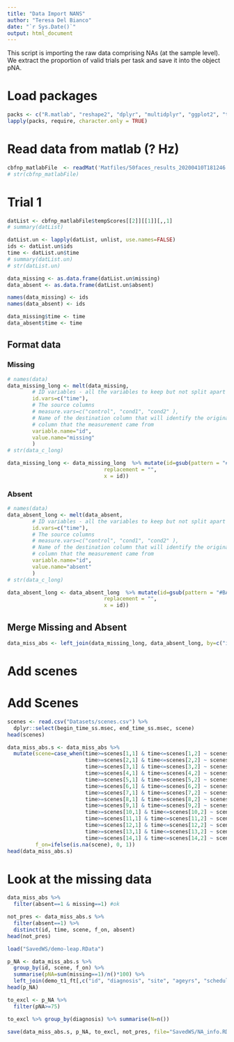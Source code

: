 ```yaml
---
title: "Data Import NANS"
author: "Teresa Del Bianco"
date: "`r Sys.Date()`"
output: html_document
---
```


This script is importing the raw data comprising NAs (at the sample level). We extract the proportion of valid trials per task and save it into the object pNA. 

# Load packages 

```r
packs <- c("R.matlab", "reshape2", "dplyr", "multidplyr", "ggplot2", "tidyr")
lapply(packs, require, character.only = TRUE)
```

# Read data from matlab (? Hz)

```r
cbfnp_matlabFile  <- readMat('Matfiles/50faces_results_20200410T181246.mat')
# str(cbfnp_matlabFile)
```

# Trial 1

```r
datList <- cbfnp_matlabFile$tempScores[[2]][[1]][,,1]
# summary(datList)
```
```r
datList.un <- lapply(datList, unlist, use.names=FALSE)
ids <- datList.un$ids
time <- datList.un$time
# summary(datList.un)
# str(datList.un)
```
```r
data_missing <- as.data.frame(datList.un$missing)
data_absent <- as.data.frame(datList.un$absent)
```
```r
names(data_missing) <- ids
names(data_absent) <- ids
```
```r
data_missing$time <- time
data_absent$time <- time
```

## Format data

### Missing

```r
# names(data)
data_missing_long <- melt(data_missing,
        # ID variables - all the variables to keep but not split apart on
        id.vars=c("time"),
        # The source columns
        # measure.vars=c("control", "cond1", "cond2" ),
        # Name of the destination column that will identify the original
        # column that the measurement came from
        variable.name="id",
        value.name="missing"
        )
# str(data_c_long)
```
```r
data_missing_long <- data_missing_long  %>% mutate(id=gsub(pattern = "#BASELINE",
                               replacement = "",
                               x = id))
```

### Absent

```r
# names(data)
data_absent_long <- melt(data_absent,
        # ID variables - all the variables to keep but not split apart on
        id.vars=c("time"),
        # The source columns
        # measure.vars=c("control", "cond1", "cond2" ),
        # Name of the destination column that will identify the original
        # column that the measurement came from
        variable.name="id",
        value.name="absent"
        )
# str(data_c_long)
```
```r

data_absent_long <- data_absent_long  %>% mutate(id=gsub(pattern = "#BASELINE",
                               replacement = "",
                               x = id))
```


## Merge Missing and Absent

```r
data_miss_abs <- left_join(data_missing_long, data_absent_long, by=c("id", "time"))
```

# Add scenes

# Add Scenes

```r
scenes <- read.csv("Datasets/scenes.csv") %>%
  dplyr::select(begin_time_ss.msec, end_time_ss.msec, scene)
head(scenes)
```
```r
data_miss_abs.s <- data_miss_abs %>% 
  mutate(scene=case_when(time>=scenes[1,1] & time<=scenes[1,2] ~ scenes[1,3],
                         time>=scenes[2,1] & time<=scenes[2,2] ~ scenes[2,3],
                         time>=scenes[3,1] & time<=scenes[3,2] ~ scenes[3,3],
                         time>=scenes[4,1] & time<=scenes[4,2] ~ scenes[4,3],
                         time>=scenes[5,1] & time<=scenes[5,2] ~ scenes[5,3],
                         time>=scenes[6,1] & time<=scenes[6,2] ~ scenes[6,3],
                         time>=scenes[7,1] & time<=scenes[7,2] ~ scenes[7,3],
                         time>=scenes[8,1] & time<=scenes[8,2] ~ scenes[8,3],
                         time>=scenes[9,1] & time<=scenes[9,2] ~ scenes[9,3],
                         time>=scenes[10,1] & time<=scenes[10,2] ~ scenes[10,3],
                         time>=scenes[11,1] & time<=scenes[11,2] ~ scenes[11,3],
                         time>=scenes[12,1] & time<=scenes[12,2] ~ scenes[12,3],
                         time>=scenes[13,1] & time<=scenes[13,2] ~ scenes[13,3],
                         time>=scenes[14,1] & time<=scenes[14,2] ~ scenes[14,3]),
         f_on=ifelse(is.na(scene), 0, 1))
head(data_miss_abs.s)
```
# Look at the missing data

```r
data_miss_abs %>%
  filter(absent==1 & missing==1) #ok
```

```r
not_pres <- data_miss_abs.s %>%
  filter(absent==1) %>%
  distinct(id, time, scene, f_on, absent)
head(not_pres)
```

```r
load("SavedWS/demo-leap.RData")
```

```r
p_NA <- data_miss_abs.s %>%
  group_by(id, scene, f_on) %>%
  summarise(pNA=sum(missing==1)/n()*100) %>%
  left_join(demo_t1_ft[,c("id", "diagnosis", "site", "ageyrs", "schedule_adj", "fsiq")], by="id")
head(p_NA)
```

```r
to_excl <- p_NA %>%
  filter(pNA>=75)  

to_excl %>% group_by(diagnosis) %>% summarise(N=n())
```
```r
save(data_miss_abs.s, p_NA, to_excl, not_pres, file="SavedWS/NA_info.RData")
```